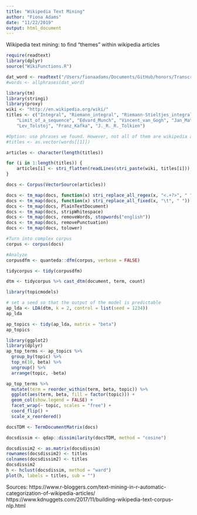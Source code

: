 ```yaml
---
title: "Wikipedia Text Mining"
author: "Fiona Adams"
date: "11/22/2019"
output: html_document
---
```

Wikipedia text mining: to find "themes" within wikipedia articles

```r
require(readtext)
library(dplyr)
source("WikiFunctions.R")

dat_word <- readtext("/Users/fionaadams/Documents/GitHub/honors/TranscriptTest/*.docx")
#words <- allphrases(dat_word)
```


```r
library(tm)
library(stringi)
library(proxy)
wiki <- "http://en.wikipedia.org/wiki/"
titles <- c("Integral", "Riemann_integral", "Riemann-Stieltjes_integral", "Derivative",
    "Limit_of_a_sequence", "Edvard_Munch", "Vincent_van_Gogh", "Jan_Matejko",
    "Lev_Tolstoj", "Franz_Kafka", "J._R._R._Tolkien")

#Option: use phrases we found. However, not all of them are wikipedia articles! What to do??
#titles <- as.vector(words[[1]])

articles <- character(length(titles))

for (i in 1:length(titles)) {
    articles[i] <- stri_flatten(readLines(stri_paste(wiki, titles[i])), col = " ")
}

docs <- Corpus(VectorSource(articles))
```

```r
docs <- tm_map(docs, function(x) stri_replace_all_regex(x, "<.+?>", " "))
docs <- tm_map(docs, function(x) stri_replace_all_fixed(x, "\t", " "))
docs <- tm_map(docs, PlainTextDocument)
docs <- tm_map(docs, stripWhitespace)
docs <- tm_map(docs, removeWords, stopwords("english"))
docs <- tm_map(docs, removePunctuation)
docs <- tm_map(docs, tolower)
```

```r
#Turn into complex corpus
corpus <- corpus(docs)

#Analyze
corpusdfm <- quanteda::dfm(corpus, verbose = FALSE)

tidycorpus <- tidy(corpusdfm)

dtm <- tidycorpus %>% cast_dtm(document, term, count)

library(topicmodels)

# set a seed so that the output of the model is predictable
ap_lda <- LDA(dtm, k = 2, control = list(seed = 1234))
ap_lda

ap_topics <- tidy(ap_lda, matrix = "beta")
ap_topics
```

```r
library(ggplot2)
library(dplyr)
ap_top_terms <- ap_topics %>%
  group_by(topic) %>%
  top_n(10, beta) %>%
  ungroup() %>%
  arrange(topic, -beta)

ap_top_terms %>%
  mutate(term = reorder_within(term, beta, topic)) %>%
  ggplot(aes(term, beta, fill = factor(topic))) +
  geom_col(show.legend = FALSE) +
  facet_wrap(~ topic, scales = "free") +
  coord_flip() +
  scale_x_reordered()
```

```r
docsTDM <- TermDocumentMatrix(docs)

docsdissim <- qdap::dissimilarity(docsTDM, method = "cosine")

docsdissim2 <- as.matrix(docsdissim)
rownames(docsdissim2) <- titles
colnames(docsdissim2) <- titles
docsdissim2
h <- hclust(docsdissim, method = "ward")
plot(h, labels = titles, sub = "")
```



Sources:
https://www.r-bloggers.com/text-mining-in-r-automatic-categorization-of-wikipedia-articles/
https://www.kdnuggets.com/2017/11/building-wikipedia-text-corpus-nlp.html
